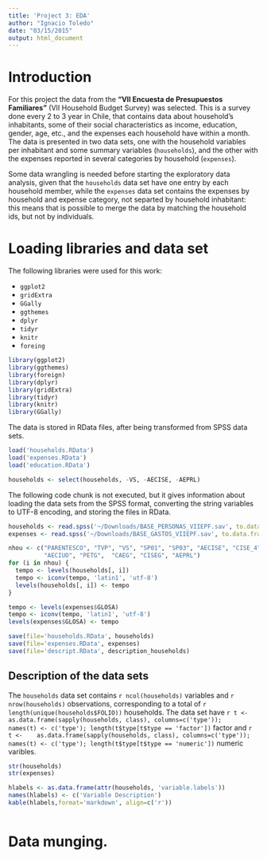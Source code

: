 ```yaml
---
title: 'Project 3: EDA'
author: "Ignacio Toledo"
date: "03/15/2015"
output: html_document
---
```


# Introduction

For this project the data from the **"VII Encuesta de Presupuestos Familiares"**
(VII Household Budget Survey) was selected. This is a survey done every 2 to 3
year in Chile, that contains data about household's inhabitants, some of their
social characteristics as income, education, gender, age, etc., and the expenses
each household have within a month. The data is presented in two data sets, one
with the household variables per inhabitant and some summary variables 
(`households`), and the other with the expenses reported in several categories
by household (`expenses`).

Some data wrangling is needed before starting the exploratory data analysis, 
given that the `households` data set have one entry by each household member, 
while the `expenses` data set contains the expenses by household and expense
category, not separted by household inhabitant: this means that is possible to 
merge the data by matching the household ids, but not by individuals.

# Loading libraries and data set

The following libraries were used for this work:

* `ggplot2`
* `gridExtra`
* `GGally`
* `ggthemes`
* `dplyr`
* `tidyr`
* `knitr`
* `foreing`

```r
library(ggplot2)
library(ggthemes)
library(foreign)
library(dplyr)
library(gridExtra)
library(tidyr)
library(knitr)
library(GGally)
```

The data is stored in RData files, after being transformed from SPSS data sets.

```r
load('households.RData')
load('expenses.RData')
load('education.RData')

households <- select(households, -VS, -AECISE, -AEPRL)
```


The following code chunk is not executed, but it gives information about loading
the data sets from the SPSS format, converting the string variables to UTF-8 
encoding, and storing the files in RData.

```r
households <- read.spss('~/Downloads/BASE_PERSONAS_VIIEPF.sav', to.data.frame=T)
expenses <- read.spss('~/Downloads/BASE_GASTOS_VIIEPF.sav', to.data.frame=T)

nhou <- c("PARENTESCO", "TVP", "VS", "SP01", "SP03", "AECISE", "CISE_4", 
          "AECIUO", "PETG",  "CAEG", "CISEG", "AEPRL")
for (i in nhou) {
  tempo <- levels(households[, i])
  tempo <- iconv(tempo, 'latin1', 'utf-8')
  levels(households[, i]) <- tempo
}

tempo <- levels(expenses$GLOSA)
tempo <- iconv(tempo, 'latin1', 'utf-8')
levels(expenses$GLOSA) <- tempo

save(file='households.RData', households)
save(file='expenses.RData', expenses)
save(file='descript.RData', description_households)
```

## Description of the data sets

The `households` data set contains `r ncol(households)` variables and 
`r nrow(households)` observations, corresponding to a total of 
`r length(unique(households$FOLIO))` households. The data set have
`r t <- 
  as.data.frame(sapply(households, class), columns=c('type')); 
  names(t) <- c('type'); length(t$type[t$type == 'factor'])` factor and 
`r t <- 
  as.data.frame(sapply(households, class), columns=c('type')); 
  names(t) <- c('type'); length(t$type[t$type == 'numeric'])` numeric varibles.

```r
str(households)
str(expenses)
```

```r
hlabels <- as.data.frame(attr(households, 'variable.labels'))
names(hlabels) <- c('Variable Description')
kable(hlabels,format='markdown', align=c('r'))
```

```r

```

# Data munging.

```r


```